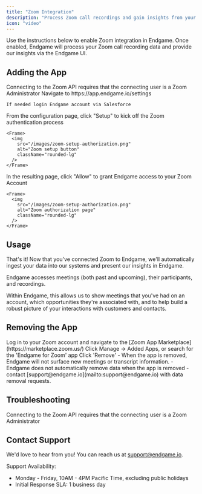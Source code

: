 ```yaml
---
title: "Zoom Integration"
description: "Process Zoom call recordings and gain insights from your meetings"
icon: "video"
---
```


Use the instructions below to enable Zoom integration in Endgame. Once enabled, Endgame will process your Zoom call recording data and provide our insights via the Endgame UI.

## Adding the App

<Warning>
  Connecting to the Zoom API requires that the connecting user is a Zoom Administrator
</Warning>

<Steps>
  <Step title="Navigate to Configuration">
    Navigate to https://app.endgame.io/settings

    If needed login Endgame account via Salesforce
  </Step>
  <Step title="Start Setup">
    From the configuration page, click "Setup" to kick off the Zoom authentication process

    <Frame>
      <img
        src="/images/zoom-setup-authorization.png"
        alt="Zoom setup button"
        className="rounded-lg"
      />
    </Frame>
  </Step>
  <Step title="Grant Access">
    In the resulting page, click "Allow" to grant Endgame access to your Zoom Account

    <Frame>
      <img
        src="/images/zoom-setup-authorization.png"
        alt="Zoom authorization page"
        className="rounded-lg"
      />
    </Frame>
  </Step>
</Steps>

## Usage

That's it! Now that you've connected Zoom to Endgame, we'll automatically ingest your data into our systems and present our insights in Endgame.

Endgame accesses meetings (both past and upcoming), their participants, and recordings.

Within Endgame, this allows us to show meetings that you've had on an account, which opportunities they're associated with, and to help build a robust picture of your interactions with customers and contacts.

## Removing the App

<Steps>
  <Step title="Access Zoom Marketplace">
    Log in to your Zoom account and navigate to the [Zoom App Marketplace](https://marketplace.zoom.us/)
  </Step>
  <Step title="Find Endgame App">
    Click Manage → Added Apps, or search for the 'Endgame for Zoom' app
  </Step>
  <Step title="Remove App">
    Click 'Remove'
  </Step>
</Steps>

<Info>
  - When the app is removed, Endgame will not surface new meetings or transcript information.
  - Endgame does not automatically remove data when the app is removed - contact [support@endgame.io](mailto:support@endgame.io) with data removal requests.
</Info>

## Troubleshooting

Connecting to the Zoom API requires that the connecting user is a Zoom Administrator

## Contact Support

We'd love to hear from you! You can reach us at [support@endgame.io](mailto:support@endgame.io).

Support Availability:

- Monday - Friday, 10AM - 4PM Pacific Time, excluding public holidays
- Initial Response SLA: 1 business day